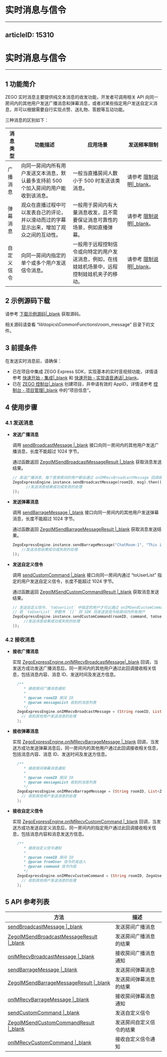 # 实时消息与信令
---
articleID: 15310
---
# 实时消息与信令

- - -

## 1 功能简介

ZEGO 实时消息主要提供纯文本消息的收发功能，开发者可调用相关 API 向同一房间内的其他用户发送广播消息和弹幕消息，或者对某些指定用户发送自定义消息，并可以根据需要自行实现点赞、送礼物、答题等互动功能。

三种消息的区别如下：

| 消息类型 | 功能描述 | 应用场景 | 发送频率限制 |
|-------|--------|--------|--------|
| 广播消息 | 向同一房间内所有用户发送文本消息，默认最多支持前 500 个加入房间的用户能收到该消息。 | 一般当直播房间人数小于 500 时发送该类消息。 | 请参考 [限制说明\|_blank](#15216)。 |
| 弹幕消息 | 观众在直播过程中可以发表自己的评论，并以滑动而过的字幕显示出来，增加了观众之间的互动性。 | 一般用于房间内有大量消息收发，且不需要保证消息可靠性的场景，例如直播弹幕。 | 请参考 [限制说明\|_blank](#15216)。 |
| 自定义信令 | 向同一房间内指定的单个或多个用户发送信令消息。 | 一般用于远程控制信令或向特定的用户发送消息，例如，在线娃娃机场景中，远程控制娃娃机夹子的移动。 | 请参考 [限制说明\|_blank](#15216)。 |

## 2 示例源码下载

请参考 [下载示例源码\|_blank](!DownloadDemo/DownloadDemo) 获取源码。

相关源码请查看 “lib\topics\CommonFunctions\room_message” 目录下的文件。

## 3 前提条件

在发送实时消息前，请确保：

- 已在项目中集成 ZEGO Express SDK，实现基本的实时音视频功能，详情请参考 [快速开始 - 集成\|_blank](!Integration/SDK_Integration) 和 [快速开始 - 实现语音通话\|_blank](!Integration/Solution_Implementation)。
- 已在 [ZEGO 控制台\|_blank](https://console.zego.im) 创建项目，并申请有效的 AppID，详情请参考 [控制台 - 项目管理\|_blank](#12107) 中的“项目信息”。

## 4 使用步骤

### 4.1 发送消息

- **发送广播消息**

  调用 [sendBroadcastMessage \|_blank](/unique-api/express-video-sdk/zh/dart_flutter/zego_express_engine/ZegoExpressEngineIM/sendBroadcastMessage.html) 接口向同一房间内的其他用户发送广播消息，长度不能超过 1024 字节。

  通过函数返回 [ZegoIMSendBroadcastMessageResult \|_blank](/unique-api/express-video-sdk/zh/dart_flutter/zego_express_engine/ZegoIMSendBroadcastMessageResult-class.html) 获取消息发送结果。

  ```dart
  // 发送广播消息，每个登录房间的用户都会通过 onIMRecvBroadcastMessage 回调收到此消息（发送方不会收到该回调）
  ZegoExpressEngine.instance.sendBroadcastMessage(roomID, msg).then((ZegoIMSendBroadcastMessageResult result) {
        //发送消息结果成功或失败的处理
  });
  ```

- **发送弹幕消息**

  调用 [sendBarrageMessage \|_blank](/unique-api/express-video-sdk/zh/dart_flutter/zego_express_engine/ZegoExpressEngineIM/sendBarrageMessage.html) 接口向同一房间内的其他用户发送弹幕消息，长度不能超过 1024 字节。

  通过函数返回 [ZegoIMSendBarrageMessageResult \|_blank](/unique-api/express-video-sdk/zh/dart_flutter/zego_express_engine/ZegoIMSendBarrageMessageResult-class.html) 获取消息发送结果。

  ```dart
  ZegoExpressEngine.instance.sendBarrageMessage("ChatRoom-1", "This is a barrage message").then((ZegoIMSendBarrageMessageResult result){
      //发送消息结果成功或失败的处理
  });
  ```

- **发送自定义信令**

  调用 [sendCustomCommand \|_blank](/unique-api/express-video-sdk/zh/dart_flutter/zego_express_engine/ZegoExpressEngineIM/sendCustomCommand.html) 接口向同一房间内通过 “toUserList” 指定的用户发送自定义信令，长度不能超过 1024 字节。

  通过函数返回 [ZegoIMSendCustomCommandResult \|_blank](/unique-api/express-video-sdk/zh/dart_flutter/zego_express_engine/ZegoIMSendCustomCommandResult-class.html) 获取消息发送结果。

  ```dart
  // 发送自定义信令，`toUserList` 中指定的用户才可以通过 onIMSendCustomCommandResult 收到此信令
  // 若 `toUserList` 参数传 `[]` 则 SDK 将发送该信令给房间内所有用户
  ZegoExpressEngine.instance.sendCustomCommand(roomID, command, toUserList).then((ZegoIMSendCustomCommandResult result) {
       //发送消息结果成功或失败的处理
  });
  ```

### 4.2 接收消息

- **接收广播消息**

  实现 [ZegoExpressEngine.onIMRecvBroadcastMessage\|_blank](/unique-api/express-video-sdk/zh/dart_flutter/zego_express_engine/ZegoExpressEngine/onIMRecvBroadcastMessage.html) 回调，当发送方成功发送广播消息后，同一房间内的其他用户通过此回调接收相关信息，包括消息内容、消息 ID、发送时间及发送方信息。

  ```dart
    /**
       * 接收房间广播消息通知
       *
       * @param roomID 房间 ID
       * @param messageList 收到的消息列表
       */
    ZegoExpressEngine.onIMRecvBroadcastMessage = (String roomID, List<ZegoBroadcastMessageInfo> messageList) {
      // 收到其他用户发送消息的处理
    };
  ```

- **接收弹幕消息**

  实现 [ZegoExpressEngine.onIMRecvBarrageMessage \|_blank](/unique-api/express-video-sdk/zh/dart_flutter/zego_express_engine/ZegoExpressEngine/onIMRecvBarrageMessage.html) 回调，当发送方成功发送弹幕消息后，同一房间内的其他用户通过此回调接收相关信息，包括消息内容、消息 ID、发送时间及发送方信息。

  ```dart
    /**
       * 接收房间弹幕消息通知
       *
       * @param roomID 房间 ID
       * @param messageList 收到的消息列表
       */
    ZegoExpressEngine.onIMRecvBarrageMessage = (String roomID, List<ZegoBarrageMessageInfo> messageList) {
      // 收到其他用户发送消息的处理
    }; 
  ``` 

- **接收自定义信令**

  实现 [ZegoExpressEngine.onIMRecvCustomCommand \|_blank](/unique-api/express-video-sdk/zh/dart_flutter/zego_express_engine/ZegoExpressEngine/onIMRecvCustomCommand.html) 回调，当发送方成功发送自定义消息后，同一房间内的指定用户通过此回调接收相关信息，包括消息内容和消息发送方信息。

  ```dart
    /**
       * 接收自定义信令通知
       *
       * @param roomID 房间 ID
       * @param fromUser 信令的发送人
       * @param command 信令内容
       */
    ZegoExpressEngine.onIMRecvCustomCommand = (String roomID, ZegoUser fromUser, String command) {
      // 收到其他用户发送消息的处理
    };
  ```

## 5 API 参考列表

| 方法 | 描述 |
|-------|--------|
| [sendBroadcastMessage \|_blank](/unique-api/express-video-sdk/zh/dart_flutter/zego_express_engine/ZegoExpressEngineIM/sendBroadcastMessage.html) | 发送房间广播消息 |
| [ZegoIMSendBroadcastMessageResult \|_blank](/unique-api/express-video-sdk/zh/dart_flutter/zego_express_engine/ZegoIMSendBroadcastMessageResult-class.html) | 发送房间广播消息的结果 |
| [onIMRecvBroadcastMessage \|_blank](/unique-api/express-video-sdk/zh/dart_flutter/zego_express_engine/ZegoExpressEngine/onIMRecvBroadcastMessage.html) | 接收房间广播消息通知 |
| [sendBarrageMessage \|_blank](/unique-api/express-video-sdk/zh/dart_flutter/zego_express_engine/ZegoExpressEngineIM/sendBarrageMessage.html) | 发送房间弹幕消息 |
| [ZegoIMSendBarrageMessageResult \|_blank](/unique-api/express-video-sdk/zh/dart_flutter/zego_express_engine/ZegoIMSendBarrageMessageResult-class.html) | 发送房间弹幕消息的结果 |
| [onIMRecvBarrageMessage \|_blank](/unique-api/express-video-sdk/zh/dart_flutter/zego_express_engine/ZegoExpressEngine/onIMRecvBarrageMessage.html) | 接收房间弹幕消息通知 |
| [sendCustomCommand \|_blank](/unique-api/express-video-sdk/zh/dart_flutter/zego_express_engine/ZegoExpressEngineIM/sendCustomCommand.html) | 发送自定义信令 |
| [ZegoIMSendCustomCommandResult \|_blank](/unique-api/express-video-sdk/zh/dart_flutter/zego_express_engine/ZegoIMSendCustomCommandResult-class.html) | 发送房间自定义信令的结果 |
| [onIMRecvCustomCommand \|_blank](/unique-api/express-video-sdk/zh/dart_flutter/zego_express_engine/ZegoExpressEngine/onIMRecvCustomCommand.html) | 接收自定义信令通知 |
